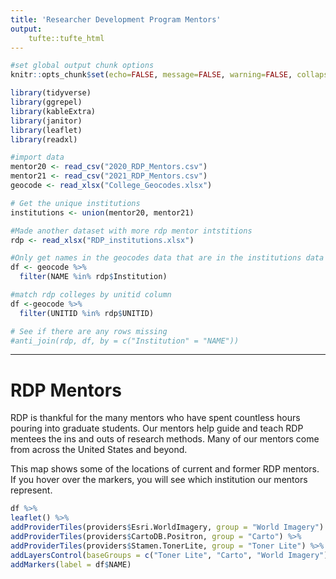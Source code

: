 ```yaml
--- 
title: 'Researcher Development Program Mentors'
output:
    tufte::tufte_html
--- 
```

```r
#set global output chunk options
knitr::opts_chunk$set(echo=FALSE, message=FALSE, warning=FALSE, collapse = F, highlight = F, results = "asis")
```

```r
library(tidyverse)
library(ggrepel)
library(kableExtra)
library(janitor)
library(leaflet)
library(readxl)
```

```r
#import data 
mentor20 <- read_csv("2020_RDP_Mentors.csv")
mentor21 <- read_csv("2021_RDP_Mentors.csv")
geocode <- read_xlsx("College_Geocodes.xlsx")
```

```r
# Get the unique institutions 
institutions <- union(mentor20, mentor21)

#Made another dataset with more rdp mentor intstitions 
rdp <- read_xlsx("RDP_institutions.xlsx")
```

```r
#Only get names in the geocodes data that are in the institutions data set
df <- geocode %>% 
  filter(NAME %in% rdp$Institution)

#match rdp colleges by unitid column 
df <-geocode %>% 
  filter(UNITID %in% rdp$UNITID)

# See if there are any rows missing
#anti_join(rdp, df, by = c("Institution" = "NAME"))
```
---
# RDP Mentors

RDP is thankful for the many mentors who have spent countless hours pouring into graduate students. Our mentors help guide and teach RDP mentees the ins and outs of research methods. Many of our mentors come from across the United States and beyond. 

This map shows some of the locations of current and former RDP mentors. If you hover over the markers, you will see which institution our mentors represent. 

```r
df %>% 
leaflet() %>%
addProviderTiles(providers$Esri.WorldImagery, group = "World Imagery") %>%
addProviderTiles(providers$CartoDB.Positron, group = "Carto") %>% 
addProviderTiles(providers$Stamen.TonerLite, group = "Toner Lite") %>%
addLayersControl(baseGroups = c("Toner Lite", "Carto", "World Imagery")) %>%
addMarkers(label = df$NAME)

```


